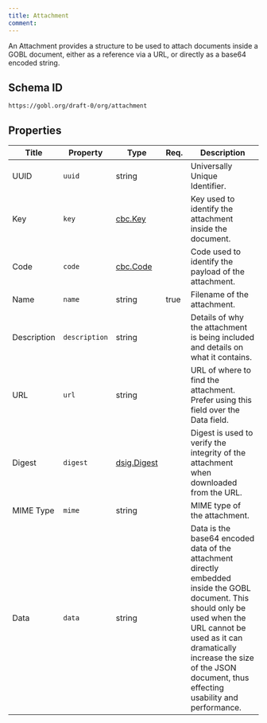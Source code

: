 ```yaml
---
title: Attachment
comment: 
---
```


An Attachment provides a structure to be used to attach documents inside a GOBL document, either as a reference via a URL, or directly as a base64 encoded string.

## Schema ID

`https://gobl.org/draft-0/org/attachment`

## Properties

| Title       | Property      | Type                                | Req. | Description                                                                                                                                                                                                                                                 |
|-------------|---------------|-------------------------------------|------|-------------------------------------------------------------------------------------------------------------------------------------------------------------------------------------------------------------------------------------------------------------|
| UUID        | `uuid`        | string                              |      | Universally Unique Identifier.                                                                                                                                                                                                                              |
| Key         | `key`         | [cbc.Key](/draft-0/cbc/key)         |      | Key used to identify the attachment inside the document.                                                                                                                                                                                                    |
| Code        | `code`        | [cbc.Code](/draft-0/cbc/code)       |      | Code used to identify the payload of the attachment.                                                                                                                                                                                                        |
| Name        | `name`        | string                              | true | Filename of the attachment.                                                                                                                                                                                                                                 |
| Description | `description` | string                              |      | Details of why the attachment is being included and details on what it contains.                                                                                                                                                                            |
| URL         | `url`         | string                              |      | URL of where to find the attachment. Prefer using this field over the Data field.                                                                                                                                                                           |
| Digest      | `digest`      | [dsig.Digest](/draft-0/dsig/digest) |      | Digest is used to verify the integrity of the attachment when downloaded from the URL.                                                                                                                                                                      |
| MIME Type   | `mime`        | string                              |      | MIME type of the attachment.                                                                                                                                                                                                                                |
| Data        | `data`        | string                              |      | Data is the base64 encoded data of the attachment directly embedded inside the GOBL document. This should only be used when the URL cannot be used as it can dramatically increase the size of the JSON document, thus effecting usability and performance. |


